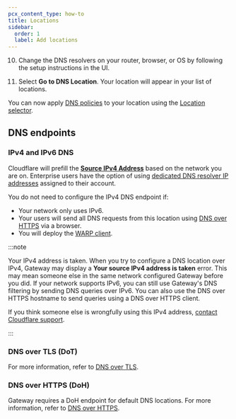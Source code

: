```yaml
---
pcx_content_type: how-to
title: Locations
sidebar:
  order: 1
  label: Add locations
---
```



<Render file="gateway/add-locations" />

10. Change the DNS resolvers on your router, browser, or OS by following the setup instructions in the UI.

11. Select **Go to DNS Location**. Your location will appear in your list of locations.

You can now apply [DNS policies](/cloudflare-one/policies/gateway/dns-policies/) to your location using the [Location selector](/cloudflare-one/policies/gateway/dns-policies/#location).

<Render file="gateway/add-locations-static-ip-warning" />

## DNS endpoints

### IPv4 and IPv6 DNS

Cloudflare will prefill the [**Source IPv4 Address**](/cloudflare-one/connections/connect-devices/agentless/dns/locations/dns-resolver-ips/#source-ip) based on the network you are on. Enterprise users have the option of using [dedicated DNS resolver IP addresses](/cloudflare-one/connections/connect-devices/agentless/dns/locations/dns-resolver-ips/#dns-resolver-ip) assigned to their account.

You do not need to configure the IPv4 DNS endpoint if:

- Your network only uses IPv6.
- Your users will send all DNS requests from this location using [DNS over HTTPS](#dns-over-https-doh) via a browser.
- You will deploy the [WARP client](/cloudflare-one/connections/connect-devices/warp/).

:::note

Your IPv4 address is taken. When you try to configure a DNS location over IPv4, Gateway may display a **Your source IPv4 address is taken** error. This may mean someone else in the same network configured Gateway before you did. If your network supports IPv6, you can still use Gateway's DNS filtering by sending DNS queries over IPv6. You can also use the DNS over HTTPS hostname to send queries using a DNS over HTTPS client.

If you think someone else is wrongfully using this IPv4 address, [contact Cloudflare support](/support/contacting-cloudflare-support/#getting-help-with-an-issue).

:::

### DNS over TLS (DoT)

<GlossaryDefinition term="DNS over TLS" />

For more information, refer to [DNS over TLS](/cloudflare-one/connections/connect-devices/agentless/dns/dns-over-tls/).

### DNS over HTTPS (DoH)

<GlossaryDefinition term="DNS over HTTPS" />

Gateway requires a DoH endpoint for default DNS locations. For more information, refer to [DNS over HTTPS](/cloudflare-one/connections/connect-devices/agentless/dns/dns-over-https/).

